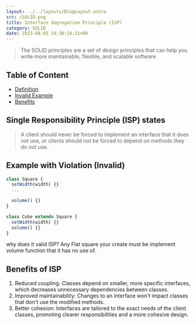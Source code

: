 ```yaml
---
layout: ../../layouts/BlogLayout.astro 
src: /SOLID.png
title: Interface Segregation Principle (ISP)
category: SOLID 
date: 2023-08-05 14:30:24.21+00
---
```

> The SOLID principles are a set of design principles that can help you write more maintainable, flexible, and scalable software

## Table of Content
* [Definition](##Single-responsibility-principle-(ISP)-states)
* [Invalid Example](##example-with-violation-(Invalid))
* [Benefits](##Benefits-of-ISP)

## Single Responsibility Principle (ISP) states
> A client should never be forced to implement an interface that it does not use, or clients should not be forced to depend on methods they do not use.


## Example with Violation (Invalid)
```js
class Square {
  setWidth(width) {}
  ...

  volume() {}
}

class Cube extends Square {
  setWidth(width) {}
  volume() {}
}
```
why does it valid ISP?
Any Flat square your create must be implement volume function that it has no use of.

## Benefits of ISP 
1. Reduced coupling: Classes depend on smaller, more specific interfaces, which decreases unnecessary dependencies between classes.
2. Improved maintainability: Changes to an interface won't impact classes that don't use the modified methods.
3. Better cohesion: Interfaces are tailored to the exact needs of the client classes, promoting clearer responsibilities and a more cohesive design.
